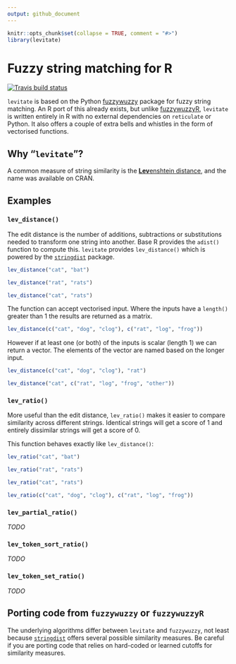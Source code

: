 ```yaml
---
output: github_document
---
```


```r
knitr::opts_chunk$set(collapse = TRUE, comment = "#>")
library(levitate)
```

<!-- README.md is generated from README.Rmd. Please edit that file -->

# Fuzzy string matching for R

<!-- badges: start -->
<!-- [![](http://cranlogs.r-pkg.org/badges/grand-total/levitate)](https://cran.r-project.org/package=levitate) -->
[![Travis build status](https://travis-ci.com/lewinfox/levitate.svg?branch=master)](https://travis-ci.com/lewinfox/levitate)
<!-- badges: end -->

`levitate` is based on the Python [fuzzywuzzy](https://github.com/seatgeek/fuzzywuzzy) package for
fuzzy string matching. An R port of this already exists, but unlike 
[fuzzywuzzyR](https://github.com/mlampros/fuzzywuzzyR), `levitate` is written entirely in R with no
external dependencies on `reticulate` or Python. It also offers a couple of extra bells and whistles
in the form of vectorised functions.

## Why "`levitate`"?
A common measure of string similarity is the
[**Lev**enshtein distance](https://en.wikipedia.org/wiki/Levenshtein_distance), and the name was
available on CRAN.

## Examples

### `lev_distance()`
The edit distance is the number of additions, subtractions or substitutions needed to transform one
string into another. Base R provides the `adist()` function to compute this. `levitate` provides
`lev_distance()` which is powered by the
[`stringdist`](https://github.com/markvanderloo/stringdist) package.

```r
lev_distance("cat", "bat")

lev_distance("rat", "rats")

lev_distance("cat", "rats")
```

The function can accept vectorised input. Where the inputs have a `length()` greater than 1 the
results are returned as a matrix.
```r
lev_distance(c("cat", "dog", "clog"), c("rat", "log", "frog"))
```

However if at least one (or both) of the inputs is scalar (length 1) we can return a vector. The
elements of the vector are named based on the longer input.
```r
lev_distance(c("cat", "dog", "clog"), "rat")

lev_distance("cat", c("rat", "log", "frog", "other"))
```

### `lev_ratio()`
More useful than the edit distance, `lev_ratio()` makes it easier to compare similarity across
different strings. Identical strings will get a score of 1 and entirely dissimilar strings will get
a score of 0.

This function behaves exactly like `lev_distance()`:

```r
lev_ratio("cat", "bat")

lev_ratio("rat", "rats")

lev_ratio("cat", "rats")

lev_ratio(c("cat", "dog", "clog"), c("rat", "log", "frog"))
```

### `lev_partial_ratio()`
_TODO_

### `lev_token_sort_ratio()`
_TODO_

### `lev_token_set_ratio()`
_TODO_

## Porting code from `fuzzywuzzy` or `fuzzywuzzyR`
The underlying algorithms differ between `levitate` and `fuzzywuzzy`, not least because
[`stringdist`]((https://github.com/markvanderloo/stringdist)) offers several possible similarity
measures. Be careful if you are porting code that relies on hard-coded or learned cutoffs for
similarity measures.
